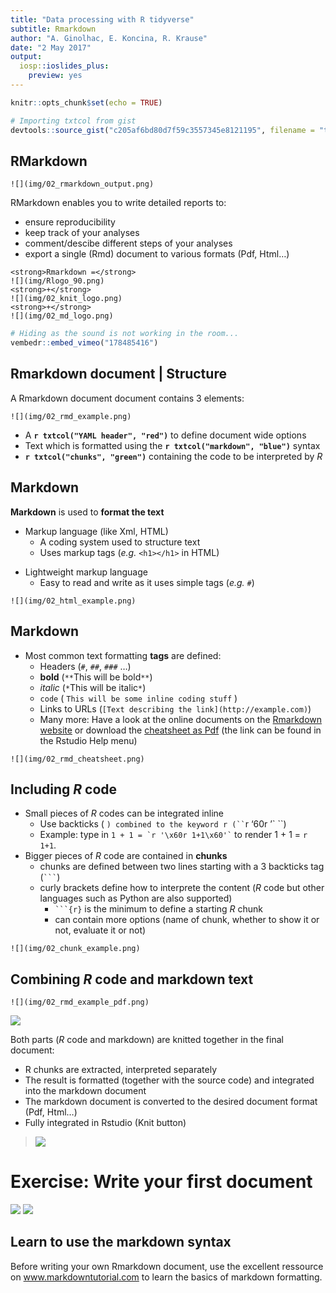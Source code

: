 ```yaml
---
title: "Data processing with R tidyverse"
subtitle: Rmarkdown
author: "A. Ginolhac, E. Koncina, R. Krause"
date: "2 May 2017"
output:
  iosp::ioslides_plus:
    preview: yes
---
```


```r
knitr::opts_chunk$set(echo = TRUE)
```
```r
# Importing txtcol from gist
devtools::source_gist("c205af6bd80d7f59c3557345e8121195", filename = "txtcol.R")
```

## RMarkdown

```block
![](img/02_rmarkdown_output.png)
```

RMarkdown enables you to write detailed reports to:

- ensure reproducibility
- keep track of your analyses
- comment/descibe different steps of your analyses
- export a single (Rmd) document to various formats (Pdf, Html...)


```block
<strong>Rmarkdown =</strong>
![](img/Rlogo_90.png)
<strong>+</strong>
![](img/02_knit_logo.png)
<strong>+</strong>
![](img/02_md_logo.png)
```

```r
# Hiding as the sound is not working in the room...
vembedr::embed_vimeo("178485416")
```

## Rmarkdown document | Structure

A Rmarkdown document document contains 3 elements:

```block
![](img/02_rmd_example.png)
```

- A **`r txtcol("YAML header", "red")`** to define document wide options
- Text which is formatted using the **`r txtcol("markdown", "blue")`** syntax
- **`r txtcol("chunks", "green")`** containing the code to be interpreted by _R_ 

## Markdown

**Markdown** is used to **format the text**

<div class = "col2">
- Markup language (like Xml, HTML)
    + A coding system used to structure text
    + Uses markup tags (_e.g._ `<h1></h1>` in HTML)
</div>
<div class = "col2">
- Lightweight  markup language
    + Easy to read and write as it uses simple tags (_e.g._ `#`)
</div>

```block
![](img/02_html_example.png)
```

## Markdown

- Most common text formatting **tags** are defined:
    + Headers (`#`, `##`, `###` ...)
    + **bold** (`**`This will be bold`**`)
    + *italic* (`*`This will be italic`*`)
    + `code` (` ` `This will be some inline coding stuff` ` `)
    + Links to URLs (`[Text describing the link](http://example.com)`)
    + Many more: Have a look at the online documents on the [Rmarkdown website](http://rmarkdown.rstudio.com/lesson-8.html) or download the [cheatsheet as Pdf](https://www.rstudio.com/wp-content/uploads/2016/03/rmarkdown-cheatsheet-2.0.pdf) (the link can be found in the Rstudio Help menu)

```block
![](img/02_rmd_cheatsheet.png)
```

## Including _R_ code

- Small pieces of _R_ codes can be integrated inline
    + Use backticks (` ` `) combined to the keyword r (`` `r '\x60r <your R code>\x60'` ``)
    + Example: type in ``1 + 1 = `r '\x60r 1+1\x60'` `` to render 1 + 1 = `r 1+1`.
- Bigger pieces of _R_ code are contained in **chunks**
    + chunks are defined between two lines starting with a 3 backticks tag (` ``` `)
    + curly brackets define how to interprete the content (_R_ code but other languages such as Python are also supported)
        + ` ```{r} ` is the minimum to define a starting _R_ chunk
        + can contain more options (name of chunk, whether to show it or not, evaluate it or not)

```block
![](img/02_chunk_example.png)
```

## Combining _R_ code and markdown text

```block
![](img/02_rmd_example_pdf.png)
```

![](img/02_knit_logo.png)

Both parts (_R_ code and markdown) are knitted together in the final document:

- R chunks are extracted, interpreted separately
- The result is formatted (together with the source code) and integrated into the markdown document
- The markdown document is converted to the desired document format (Pdf, Html...)
- Fully integrated in Rstudio (Knit button)

> ![](img/02_knit_button.png)

# Exercise: Write your first document

![](img/02_knit_logo.png)
![](img/02_md_logo.png)

## Learn to use the markdown syntax

Before writing your own Rmarkdown document, use the excellent ressource on [www.markdowntutorial.com](http://www.markdowntutorial.com/) to learn the basics of markdown formatting.
